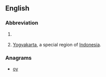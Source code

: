 {{also|y/o|yo|yö|yō}}
==English==

===Abbreviation===
{{head|en|abbreviation}}

# {{l|en|year|years}} {{l|en|old}}
# [[Yogyakarta]], a special region of [[Indonesia]].

===Anagrams===
* [[oy#English|oy]]